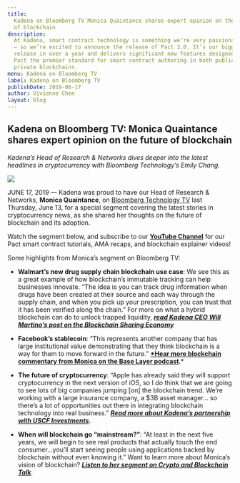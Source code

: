 ```yaml
---
title:
  Kadena on Bloomberg TV Monica Quaintance shares expert opinion on the future
  of blockchain
description:
  At Kadena, smart contract technology is something we’re very passionate about
  — so we’re excited to announce the release of Pact 3.0. It’s our biggest Pact
  release in over a year and delivers significant new features designed to make
  Pact the premier standard for smart contract authoring in both public and
  private blockchains.
menu: Kadena on Bloomberg TV
label: Kadena on Bloomberg TV
publishDate: 2019-06-17
author: Vivienne Chen
layout: blog
---
```


## Kadena on Bloomberg TV: Monica Quaintance shares expert opinion on the future of blockchain

_Kadena’s Head of Research & Networks dives deeper into the latest headlines in
cryptocurrency with Bloomberg Technology’s Emily Chang._

![](/assets/blog/1_Jn4K9DNbEyk6p814dyNcMA.webp)

JUNE 17, 2019 — Kadena was proud to have our Head of Research & Networks,
**Monica Quaintance**, on
[Bloomberg Technology TV](https://www.bloomberg.com/news/videos...) last
Thursday, June 13, for a special segment covering the latest stories in
cryptocurrency news, as she shared her thoughts on the future of blockchain and
its adoption.

Watch the segment below, and subscribe to our
**[YouTube Channel](http://youtube.com/KadenaBlockchain)** for our Pact smart
contract tutorials, AMA recaps, and blockchain explainer videos!

[](https://www.youtube.com/watch?v=Zfy6lj818KY)

Some highlights from Monica’s segment on Bloomberg TV:

- **Walmart’s new drug supply chain blockchain use case**: We see this as a
  great example of how blockchain’s immutable tracking can help businesses
  innovate. “The idea is you can track drug information when drugs have been
  created at their source and each way through the supply chain, and when you
  pick up your prescription, you can trust that it has been verified along the
  chain.” For more on what a hybrid blockchain can do to unlock trapped
  liquidity,
  _**[read Kadena CEO Will Martino’s post on the Blockchain Sharing Economy](../2018/blockchain-future-smart-contract-sharing-economy-2018-12-17)**_

- **Facebook’s stablecoin**: “This represents another company that has large
  institutional value demonstrating that they think blockchain is a way for them
  to move forward in the future.”
  **[\*Hear more blockchain commentary from Monica on the Base Layer podcast](https://podcasts.apple.com/us/podcast/base-layer-episode-021-monica-quaintance-kadena/id1445373535?i=1000434507154)**.\*

- **The future of cryptocurrency**: “Apple has already said they will support
  cryptocurrency in the next version of iOS, so I _do_ think that we are going
  to see lots of big companies jumping [on] the blockchain trend. We’re working
  with a large insurance company, a $3B asset manager… so there’s a lot of
  opportunities out there in integrating blockchain technology into real
  business.”
  _**[Read more about Kadena’s partnership with USCF Investments](https://www.coindesk.com/enterprise-blockchain-kadena-announces-mainnet-launch-this-october)**_.

- **When will blockchain go “mainstream?”**: “At least in the next five years,
  we will begin to see real products that actually touch the end consumer…you’ll
  start seeing people using applications backed by blockchain without even
  knowing it.” Want to learn more about Monica’s vision of blockchain?
  _**[Listen to her segment on Crypto and Blockchain Talk](http://cryptoandblockchaintalk.com/monica-quaintance-explains-the-blockchain-sharing-economy-57)**_.
